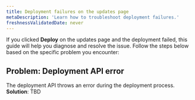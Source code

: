 ```yaml
---
title: Deployment failures on the updates page
metaDescription: 'Learn how to troubleshoot deployment failures.'
freshnessValidatedDate: never
---
```


If you clicked **Deploy** on the updates page and the deployment failed, this guide will help you diagnose and resolve the issue. Follow the steps below based on the specific problem you encounter:

## Problem: Deployment API error
The deployment API throws an error during the deployment process.
**Solution**: TBD
